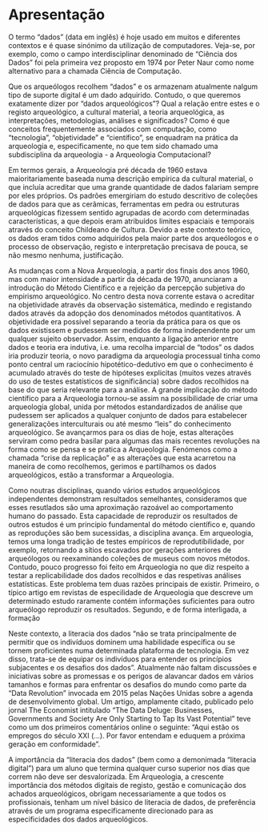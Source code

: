 # Apresentação

O termo "dados" (data em inglês) é hoje usado em muitos e diferentes contextos e é quase sinónimo da utilização de computadores. Veja-se, por exemplo, como o campo interdisciplinar denominado de "Ciência dos Dados" foi pela primeira vez proposto em 1974 por Peter Naur como nome alternativo para a chamada Ciência de Computação.

Que os arqueólogos recolhem "dados" e os armazenam atualmente nalgum tipo de suporte digital é um dado adquirido. Contudo, o que queremos exatamente dizer por "dados arqueológicos"? Qual a relação entre estes e o registo arqueológico, a cultural material, a teoria arqueológica, as interpretações, metodologias, análises e significados? Como é que conceitos frequentemente associados com computação, como "tecnologia", "objetividade" e "científico", se enquadram na prática da arqueologia e, especificamente, no que tem sido chamado uma subdisciplina da arqueologia - a Arqueologia Computacional?

Em termos gerais, a Arqueologia pré década de 1960 estava maioritariamente baseada numa descrição empírica da cultural material, o que incluía acreditar que uma grande quantidade de dados falariam sempre por eles próprios. Os padrões emergiriam do estudo descritivo de coleções de dados para que as cerâmicas, ferramentas em pedra ou estruturas arqueológicas fizessem sentido agrupadas de acordo com determinadas características, a que depois eram atribuídos limites espaciais e temporais através do conceito Childeano de Cultura. Devido a este contexto teórico, os dados eram tidos como adquiridos pela maior parte dos arqueólogos e o processo de observação, registo e interpretação precisava de pouca, se não mesmo nenhuma, justificação.

As mudanças com a Nova Arqueologia, a partir dos finais dos anos 1960, mas com maior intensidade a partir da década de 1970, anunciaram a introdução do Método Científico e a rejeição da percepção subjetiva do empirismo arqueológico. No centro desta nova corrente estava o acreditar na objetividade através da observação sistemática, medindo e registando dados através da adopção dos denominados métodos quantitativos. A objetividade era possível separando a teoria da prática para os que os dados existissem e pudessem ser medidos de forma independente por um qualquer sujeito observador. Assim, enquanto a ligação anterior entre dados e teoria era indutiva, i.e. uma recolha imparcial de "todos" os dados iria produzir teoria, o novo paradigma da arqueologia processual tinha como ponto central um raciocínio hipotético-dedutivo em que o conhecimento é acumulado através do teste de hipóteses explicitas (muitos vezes através do uso de testes estatísticos de significância) sobre dados recolhidos na base do que seria relevante para a análise. A grande implicação do método científico para a Arqueologia tornou-se assim na possibilidade de criar uma arqueologia global, unida por métodos estandardizados de análise que pudessem ser aplicados a qualquer conjunto de dados para estabelecer generalizações interculturais ou até mesmo "leis" do conhecimento arqueológico. Se avançarmos para os dias de hoje, estas alterações serviram como pedra basilar para algumas das mais recentes revoluções na forma como se pensa e se pratica a Arqueologia. Fenómenos como a chamada "crise da replicação" e as alterações que esta acarretou na maneira de como recolhemos, gerimos e partilhamos os dados arqueológicos, estão a transformar a Arqueologia.

Como noutras disciplinas, quando vários estudos arqueológicos independentes demonstram resultados semelhantes, consideramos que esses resutlados são uma aproximação razoável ao comportamento humano do passado. Esta capacidade de reproduzir os resultados de outros estudos é um principio fundamental do método científico e, quando as reproduções são bem sucessidas, a disciplina avança. Em arqueologia, temos uma longa tradição de testes empíricos de reprodutibilidade, por exemplo, retornando a sítios escavados por gerações anteriores de arqueólogos ou reexaminando coleções de museus com novos métodos. Contudo, pouco progresso foi feito em Arqueologia no que diz respeito a testar a replicabilidade dos dados recolhidos e das respetivas análises estatísticas. Este problema tem duas razões principais de existir. Primeiro, o típico artigo em revistas de especilidade de Arqueologia que descreve um determinado estudo raramente contém informações suficientes para outro arqueólogo reproduzir os resultados. Segundo, e de forma interligada, a formação

Neste contexto, a literacia dos dados "não se trata principalmente de permitir que os indivíduos dominem uma habilidade específica ou se tornem proficientes numa determinada plataforma de tecnologia. Em vez disso, trata-se de equipar os indivíduos para entender os princípios subjacentes e os desafios dos dados". Atualmente não faltam discussões e iniciativas sobre as promessas e os perigos de alavancar dados em vários tamanhos e formas para enfrentar os desafios do mundo como parte da "Data Revolution" invocada em 2015 pelas Nações Unidas sobre a agenda de desenvolvimento global. Um artigo, amplamente citado, publicado pelo jornal The Economist intitulado "The Data Deluge: Businesses, Governments and Society Are Only Starting to Tap Its Vast Potential" teve como um dos primeiros comentários online o seguinte: "Aqui estão os empregos do século XXI (\...). Por favor entendam e eduquem a próxima geração em conformidade".

A importância da "literacia dos dados" (bem como a demonimada "literacia digital") para um aluno que termina qualquer curso superior nos dias que correm não deve ser desvalorizada. Em Arqueologia, a crescente importância dos métodos digitais de registo, gestão e comunicação dos achados arqueológicos, obrigam necessariamente a que todos os profissionais, tenham um nível básico de literacia de dados, de preferência através de um programa especificamente direcionado para as especificidades dos dados arqueológicos.
